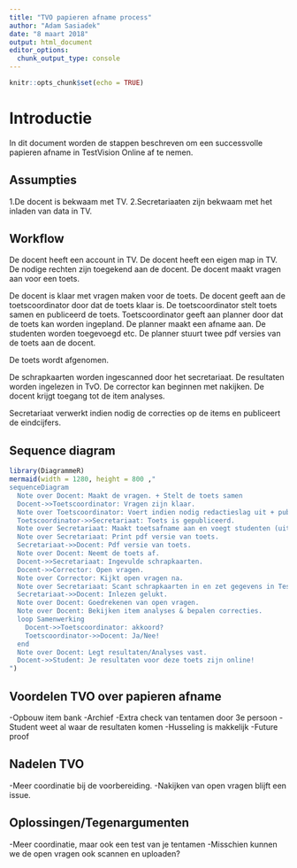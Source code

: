 ```yaml
---
title: "TVO papieren afname process"
author: "Adam Sasiadek"
date: "8 maart 2018"
output: html_document
editor_options: 
  chunk_output_type: console
---
```


```r
knitr::opts_chunk$set(echo = TRUE)
```

# Introductie

In dit document worden de stappen beschreven om een successvolle papieren afname
in TestVision Online af te nemen.

## Assumpties

1.De docent is bekwaam met TV.
2.Secretariaaten zijn bekwaam met het inladen van data in TV.


## Workflow

De docent heeft een account in TV. 
De docent heeft een eigen map in TV.
De nodige rechten zijn toegekend aan de docent. 
De docent maakt vragen aan voor een toets.

De docent is klaar met vragen maken voor de toets.
De docent geeft aan de toetscoordinator door dat de toets klaar is.
De toetscoordinator stelt toets samen en publiceerd de toets. 
Toetscoordinator geeft aan planner door dat de toets kan worden ingepland. 
De planner maakt een afname aan. De studenten worden toegevoegd etc. 
De planner stuurt twee pdf versies van de toets aan de docent. 

De toets wordt afgenomen. 

De schrapkaarten worden ingescanned door het secretariaat. 
De resultaten worden ingelezen in TvO. 
De corrector kan beginnen met nakijken. 
De docent krijgt toegang tot de item analyses. 

Secretariaat verwerkt indien nodig de correcties op de items en publiceert de eindcijfers. 

## Sequence diagram

```r
library(DiagrammeR)
mermaid(width = 1280, height = 800 ,"
sequenceDiagram
  Note over Docent: Maakt de vragen. + Stelt de toets samen
  Docent->>Toetscoordinator: Vragen zijn klaar.
  Note over Toetscoordinator: Voert indien nodig redactieslag uit + publiceert de toets. 
  Toetscoordinator->>Secretariaat: Toets is gepubliceerd.
  Note over Secretariaat: Maakt toetsafname aan en voegt studenten (uit SiS) toe. 
  Note over Secretariaat: Print pdf versie van toets. 
  Secretariaat->>Docent: Pdf versie van toets.
  Note over Docent: Neemt de toets af. 
  Docent->>Secretariaat: Ingevulde schrapkaarten.
  Docent->>Corrector: Open vragen.
  Note over Corrector: Kijkt open vragen na. 
  Note over Secretariaat: Scant schrapkaarten in en zet gegevens in TestVision.
  Secretariaat->>Docent: Inlezen gelukt.
  Note over Docent: Goedrekenen van open vragen.
  Note over Docent: Bekijken item analyses & bepalen correcties.
  loop Samenwerking
    Docent->>Toetscoordinator: akkoord?
    Toetscoordinator->>Docent: Ja/Nee!
  end
  Note over Docent: Legt resultaten/Analyses vast.
  Docent->>Student: Je resultaten voor deze toets zijn online!
")
```
  
## Voordelen TVO over papieren afname

-Opbouw item bank
-Archief
-Extra check van tentamen door 3e persoon
-Student weet al waar de resultaten komen
-Husseling is makkelijk
-Future proof


## Nadelen TVO 

-Meer coordinatie bij de voorbereiding. 
-Nakijken van open vragen blijft een issue. 

## Oplossingen/Tegenargumenten

-Meer coordinatie, maar ook een test van je tentamen
-Misschien kunnen we de open vragen ook scannen en uploaden?




